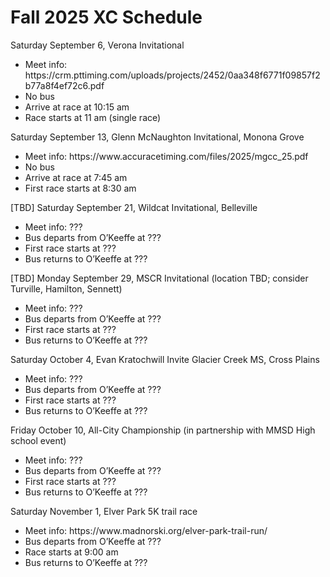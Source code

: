 # Fall 2025 XC Schedule

Saturday September 6, Verona Invitational

- Meet info: https://crm.pttiming.com/uploads/projects/2452/0aa348f6771f09857f2b77a8f4ef72c6.pdf
- No bus
- Arrive at race at 10:15 am 
- Race starts at 11 am (single race)


Saturday September 13, Glenn McNaughton Invitational, Monona Grove 

- Meet info: https://www.accuracetiming.com/files/2025/mgcc_25.pdf 
- No bus
- Arrive at race at 7:45 am 
- First race starts at 8:30 am 


[TBD] Saturday September 21, Wildcat Invitational, Belleville

- Meet info: ???
- Bus departs from O'Keeffe at ???
- First race starts at ???
- Bus returns to O'Keeffe at ???


[TBD] Monday September 29, MSCR Invitational (location TBD; consider Turville, Hamilton, Sennett)

- Meet info: ???
- Bus departs from O'Keeffe at ???
- First race starts at ???
- Bus returns to O'Keeffe at ???


Saturday October 4, Evan Kratochwill Invite Glacier Creek MS, Cross Plains

- Meet info: ???
- Bus departs from O'Keeffe at ???
- First race starts at ???
- Bus returns to O'Keeffe at ???


Friday October 10, All-City Championship (in partnership with MMSD High school event)

- Meet info: ???
- Bus departs from O'Keeffe at ???
- First race starts at ???
- Bus returns to O'Keeffe at ???


Saturday November 1, Elver Park 5K trail race

- Meet info:  https://www.madnorski.org/elver-park-trail-run/
- Bus departs from O'Keeffe at ???
- Race starts at 9:00 am 
- Bus returns to O'Keeffe at ???
